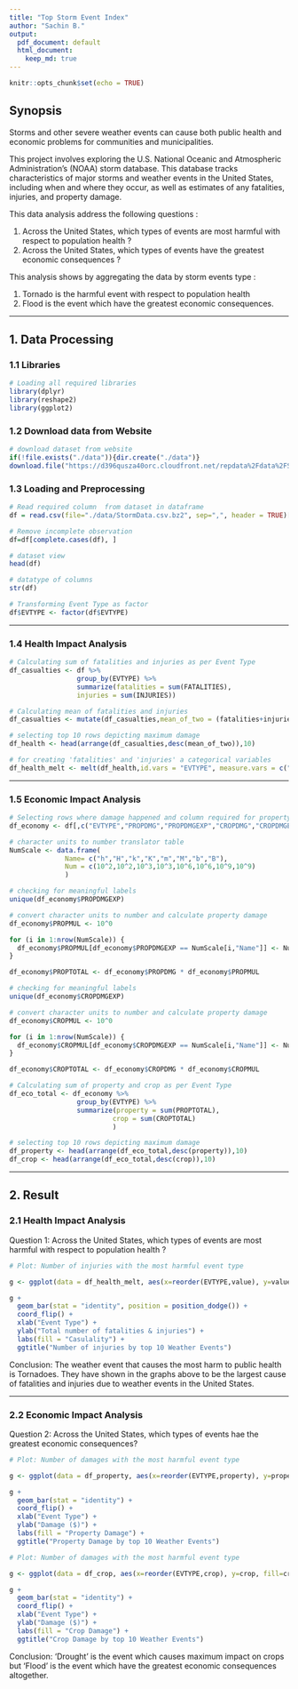 ```yaml
---
title: "Top Storm Event Index"
author: "Sachin B."
output: 
  pdf_document: default
  html_document:
    keep_md: true
---
```


```r
knitr::opts_chunk$set(echo = TRUE)
```

## Synopsis

Storms and other severe weather events can cause both public health and economic problems for communities and municipalities.

This project involves exploring the U.S. National Oceanic and Atmospheric Administration’s (NOAA) storm database. This database tracks characteristics of major storms and weather events in the United States, including when and where they occur, as well as estimates of any fatalities, injuries, and property damage.

This data analysis address the following questions :

1. Across the United States, which types of events are most harmful with respect to population health ?
2. Across the United States, which types of events have the greatest economic consequences ?  

This analysis shows by aggregating the data by storm events type :

1. Tornado is the harmful event with respect to population health
2. Flood is the event which have the greatest economic consequences.

<hr>

## 1. Data Processing

### 1.1 Libraries

```r

# Loading all required libraries 
library(dplyr)
library(reshape2)
library(ggplot2)

```

### 1.2 Download data from Website
```r

# download dataset from website
if(!file.exists("./data")){dir.create("./data")}
download.file("https://d396qusza40orc.cloudfront.net/repdata%2Fdata%2FStormData.csv.bz2",destfile = "./data/StormData.csv.bz2",method = "curl")

```

### 1.3 Loading and Preprocessing
```r

# Read required column  from dataset in dataframe 
df = read.csv(file="./data/StormData.csv.bz2", sep=",", header = TRUE)[ ,c("EVTYPE","FATALITIES","INJURIES","PROPDMG","PROPDMGEXP","CROPDMG","CROPDMGEXP")]

# Remove incomplete observation
df=df[complete.cases(df), ]

# dataset view
head(df)

# datatype of columns
str(df)

# Transforming Event Type as factor
df$EVTYPE <- factor(df$EVTYPE)
```

<hr>

### 1.4 Health Impact Analysis

```r

# Calculating sum of fatalities and injuries as per Event Type
df_casualties <- df %>% 
                 group_by(EVTYPE) %>%
                 summarize(fatalities = sum(FATALITIES),
                 injuries = sum(INJURIES))

# Calculating mean of fatalities and injuries 
df_casualties <- mutate(df_casualties,mean_of_two = (fatalities+injuries)/2)

# selecting top 10 rows depicting maximum damage
df_health <- head(arrange(df_casualties,desc(mean_of_two)),10)

# for creating 'fatalities' and 'injuries' a categorical variables
df_health_melt <- melt(df_health,id.vars = "EVTYPE", measure.vars = c("fatalities","injuries"))

```

<hr>

### 1.5 Economic Impact Analysis

```r

# Selecting rows where damage happened and column required for property damage analysis
df_economy <- df[,c("EVTYPE","PROPDMG","PROPDMGEXP","CROPDMG","CROPDMGEXP")]

```


```r

# character units to number translator table
NumScale <- data.frame(
              Name= c("h","H","k","K","m","M","b","B"),
              Num = c(10^2,10^2,10^3,10^3,10^6,10^6,10^9,10^9)
              )
```


```r

# checking for meaningful labels
unique(df_economy$PROPDMGEXP)

# convert character units to number and calculate property damage
df_economy$PROPMUL <- 10^0

for (i in 1:nrow(NumScale)) {
  df_economy$PROPMUL[df_economy$PROPDMGEXP == NumScale[i,"Name"]] <- NumScale[i,"Num"]
}

df_economy$PROPTOTAL <- df_economy$PROPDMG * df_economy$PROPMUL

```


```r

# checking for meaningful labels
unique(df_economy$CROPDMGEXP)

# convert character units to number and calculate property damage
df_economy$CROPMUL <- 10^0

for (i in 1:nrow(NumScale)) {
  df_economy$CROPMUL[df_economy$CROPDMGEXP == NumScale[i,"Name"]] <- NumScale[i,"Num"]
}

df_economy$CROPTOTAL <- df_economy$CROPDMG * df_economy$CROPMUL

```


```r

# Calculating sum of property and crop as per Event Type
df_eco_total <- df_economy %>% 
                 group_by(EVTYPE) %>%
                 summarize(property = sum(PROPTOTAL),
                          crop = sum(CROPTOTAL)
                          )

# selecting top 10 rows depicting maximum damage
df_property <- head(arrange(df_eco_total,desc(property)),10)
df_crop <- head(arrange(df_eco_total,desc(crop)),10)

```

<hr>

## 2. Result

### 2.1 Health Impact Analysis

Question 1: Across the United States, which types of events are most harmful with respect to population health ?

```r

# Plot: Number of injuries with the most harmful event type

g <- ggplot(data = df_health_melt, aes(x=reorder(EVTYPE,value), y=value, fill = variable))

g + 
  geom_bar(stat = "identity", position = position_dodge()) + 
  coord_flip() + 
  xlab("Event Type") +
  ylab("Total number of fatalities & injuries") + 
  labs(fill = "Casulality") +
  ggtitle("Number of injuries by top 10 Weather Events")

```

Conclusion: The weather event that causes the most harm to public health is Tornadoes. They have shown in the graphs above to be the largest cause of fatalities and injuries due to weather events in the United States.

<hr>

### 2.2 Economic Impact Analysis

Question 2: Across the United States, which types of events hae the greatest economic consequences?

```r

# Plot: Number of damages with the most harmful event type

g <- ggplot(data = df_property, aes(x=reorder(EVTYPE,property), y=property, fill=property))

g + 
  geom_bar(stat = "identity") +
  coord_flip() +
  xlab("Event Type") + 
  ylab("Damage ($)") + 
  labs(fill = "Property Damage") + 
  ggtitle("Property Damage by top 10 Weather Events")

```

```r

# Plot: Number of damages with the most harmful event type

g <- ggplot(data = df_crop, aes(x=reorder(EVTYPE,crop), y=crop, fill=crop))

g + 
  geom_bar(stat = "identity") +
  coord_flip() +
  xlab("Event Type") + 
  ylab("Damage ($)") + 
  labs(fill = "Crop Damage") + 
  ggtitle("Crop Damage by top 10 Weather Events")

```

Conclusion: 'Drought' is the event which causes maximum impact on crops but 'Flood' is the event which have the greatest economic consequences altogether.